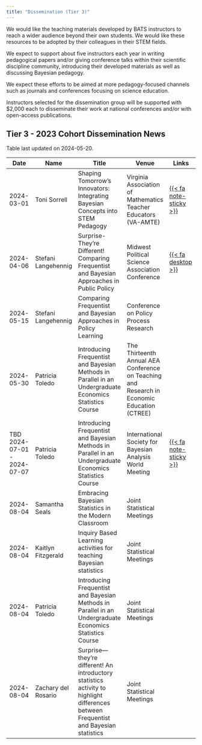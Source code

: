 ```yaml
---
title: "Dissemination (Tier 3)"
---
```


We would like the teaching materials developed by BATS instructors to reach a wider audience beyond their own students. We would like these resources to be adopted by their colleagues in their STEM fields. 

We expect to support about five instructors each year in writing pedagogical papers and/or giving conference talks within their scientific discipline community, introducing their developed materials as well as discussing Bayesian pedagogy. 

We expect these efforts to be aimed at more pedagogy-focused channels such as journals and conferences focusing on science education. 

Instructors selected for the dissemination group will be supported with $2,000 each to disseminate their work at national conferences and/or with open-access publications.

## Tier 3 - 2023 Cohort Dissemination News

Table last updated on 2024-05-20.

| Date | Name | Title | Venue |  Links |
|------|------|-------|-------|-------|
| 2024-03-01 |Toni Sorrell|Shaping Tomorrow's Innovators: Integrating Bayesian Concepts into STEM Pedagogy|Virginia Association of Mathematics Teacher Educators (VA-AMTE)|  [{{< fa note-sticky >}}](tier3/abstract-sorrell.html)    |
|2024-04-06| Stefani Langehennig | Surprise-They’re Different! Comparing Frequentist and Bayesian Approaches in Public Policy |Midwest Political Science Association Conference |[{{< fa desktop >}}](tier3/slides-langehennig.html)|
|2024-05-15| Stefani Langehennig | Comparing Frequentist and Bayesian Approaches in Policy Learning | Conference on Policy Process Research ||
|2024-05-30|Patricia Toledo | Introducing Frequentist and Bayesian Methods in Parallel in an Undergraduate Economics Statistics Course | The Thirteenth Annual AEA Conference on Teaching and Research in Economic Education (CTREE) | |
|TBD 2024-07-01 - 2024-07-07| Patricia Toledo | Introducing Frequentist and Bayesian Methods in Parallel in an Undergraduate Economics Statistics Course | International Society for Bayesian Analysis World Meeting |   [{{< fa note-sticky >}}](tier3/abstract-toledo.html)|
|2024-08-04|Samantha Seals |Embracing Bayesian Statistics in the Modern Classroom | Joint Statistical Meetings| |
|2024-08-04| Kaitlyn Fitzgerald |Inquiry Based Learning activities for teaching Bayesian statistics|Joint Statistical Meetings ||
|2024-08-04|Patricia Toledo |Introducing Frequentist and Bayesian Methods in Parallel in an Undergraduate Economics Statistics Course|Joint Statistical Meetings||
|2024-08-04|Zachary del Rosario|Surprise—they're different! An introductory statistics activity to highlight differences between Frequentist and Bayesian statistics| Joint Statistical Meetings ||



